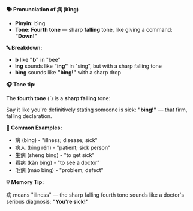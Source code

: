 **🗣️ Pronunciation of 病 (bìng)**

- **Pinyin:** bìng
- **Tone: Fourth tone** — sharp **falling** tone, like giving a command: **"Down!"**

**🔤 Breakdown:**

- **b** like **"b"** in "bee"
- **ìng** sounds like **"ing"** in "sing", but with a sharp falling tone
- **bìng** sounds like **"bing!"** with a sharp drop

**🎧 Tone tip:**

The **fourth tone** (ˋ) is a **sharp falling** tone:

Say it like you're definitively stating someone is sick: **"bìng!"** — that firm, falling
declaration.

**📝 Common Examples:**

- 病 (bìng) - "illness; disease; sick"
- 病人 (bìng rén) - "patient; sick person"
- 生病 (shēng bìng) - "to get sick"
- 看病 (kàn bìng) - "to see a doctor"
- 毛病 (máo bìng) - "problem; defect"

**💡 Memory Tip:**

病 means "illness" — the sharp falling fourth tone sounds like a doctor's serious diagnosis:
**"You're sick!"**
